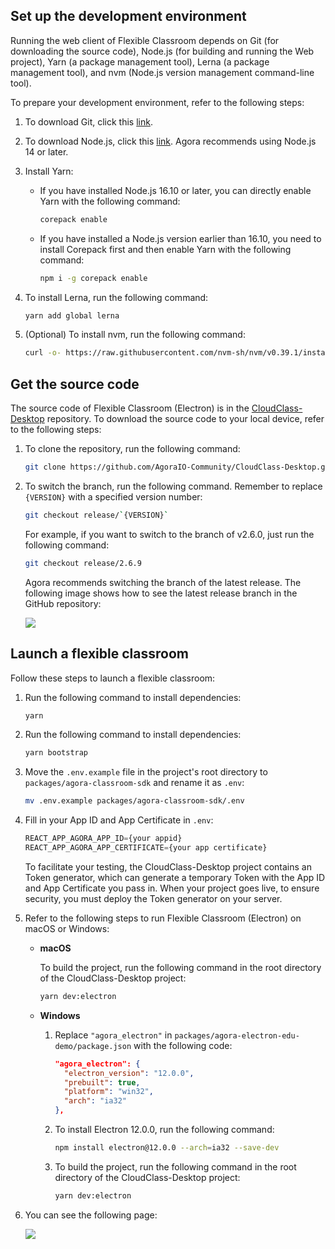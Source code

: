 <PlatformWrapper platform="electron">



## Set up the development environment

Running the web client of Flexible Classroom depends on Git (for downloading the source code), Node.js (for building and running the Web project), Yarn (a package management tool), Lerna (a package management tool), and nvm (Node.js version management command-line tool).

To prepare your development environment, refer to the following steps:

1. To download Git, click this [link](https://git-scm.com/downloads).

2. To download Node.js, click this [link](https://nodejs.org/zh-cn/download/). Agora recommends using Node.js 14 or later.

3. Install Yarn:

   - If you have installed Node.js 16.10 or later, you can directly enable Yarn with the following command:

      ```bash
      corepack enable
      ```

   - If you have installed a Node.js version earlier than 16.10, you need to install Corepack first and then enable Yarn with the following command:

      ```bash
      npm i -g corepack enable
      ```

4. To install Lerna, run the following command:

   ```bash
   yarn add global lerna
   ```

5. (Optional) To install nvm, run the following command:

   ```bash
   curl -o- https://raw.githubusercontent.com/nvm-sh/nvm/v0.39.1/install.sh | bash
   ```

## Get the source code

The source code of Flexible Classroom (Electron) is in the [CloudClass-Desktop]( https://github.com/AgoraIO-Community/CloudClass-Desktop) repository.  To download the source code to your local device, refer to the following steps:

1. To clone the repository, run the following command:

   ```bash
   git clone https://github.com/AgoraIO-Community/CloudClass-Desktop.git
   ```

2. To switch the branch, run the following command. Remember to replace `{VERSION}` with a specified version number:

   ```bash
   git checkout release/`{VERSION}`
   ```

   For example, if you want to switch to the branch of v2.6.0, just run the following command:

   ```bash
   git checkout release/2.6.9
   ```

   Agora recommends switching the branch of the latest release. The following image shows how to see the latest release branch in the GitHub repository:

   ![](https://web-cdn.agora.io/docs-files/1658916187924)

## Launch a flexible classroom

Follow these steps to launch a flexible classroom:

1. Run the following command to install dependencies:

   ```bash
   yarn
   ```

2. Run the following command to install dependencies:

   ```bash
   yarn bootstrap
   ```

3. Move the `.env.example` file in the project's root directory to `packages/agora-classroom-sdk` and rename it as `.env`:

   ```bash
   mv .env.example packages/agora-classroom-sdk/.env
   ```

4. Fill in your App ID and App Certificate in `.env`:

   ```typescript
   REACT_APP_AGORA_APP_ID={your appid}
   REACT_APP_AGORA_APP_CERTIFICATE={your app certificate}
   ```

   To facilitate your testing, the CloudClass-Desktop project contains an <Vg k="MESS" /> Token generator, which can generate a temporary <Vg k="MESS" /> Token with the App ID and App Certificate you pass in. When your project goes live, to ensure security, you must deploy the <Vg k="MESS" /> Token generator on your server.

5. Refer to the following steps to run Flexible Classroom (Electron) on macOS or Windows:

   - **macOS**

       To build the project, run the following command in the root directory of the CloudClass-Desktop project:

       ```bash
       yarn dev:electron
       ```

   - **Windows**

       1. Replace `"agora_electron"` in `packages/agora-electron-edu-demo/package.json` with the following code:

          ```json
          "agora_electron": {
            "electron_version": "12.0.0",
            "prebuilt": true,
            "platform": "win32",
            "arch": "ia32"
          },
          ```

       2. To install Electron 12.0.0, run the following command:

          ```bash
          npm install electron@12.0.0 --arch=ia32 --save-dev
          ```

       3. To build the project, run the following command in the root directory of the CloudClass-Desktop project:

          ```bash
          yarn dev:electron
          ```

6. You can see the following page:

   ![](https://web-cdn.agora.io/docs-files/1623404345070)


</PlatformWrapper>